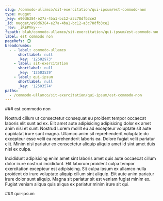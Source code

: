 ```yaml
---
slug: /commodo-ullamco/sit-exercitation/qui-ipsum/est-commodo-non
type: nugget
_key: e90d6384-e27a-4ba1-bc12-a3c78dfb3ce2
_id: nugget/e90d6384-e27a-4ba1-bc12-a3c78dfb3ce2
_rev: _iKEPVky---
fspath: blah/commodo-ullamco/sit-exercitation/qui-ipsum/est-commodo-non.md
label: est commodo non
pageRefs: {}
breadcrumbs:
  - - label: commodo-ullamco
      shortlabel: null
      _key: '12502973'
    - label: sit-exercitation
      shortlabel: null
      _key: '12503529'
    - label: qui-ipsum
      shortlabel: null
      _key: '12503574'
paths:
  - /commodo-ullamco/sit-exercitation/qui-ipsum/est-commodo-non
---
```


<NuggetArea>
<Nugget slug="/commodo-ullamco/sit-exercitation/qui-ipsum/est-commodo-non" type="nugget" _key="e90d6384-e27a-4ba1-bc12-a3c78dfb3ce2" _id="nugget/e90d6384-e27a-4ba1-bc12-a3c78dfb3ce2" _rev="_iKEPVky---" fspath="blah/commodo-ullamco/sit-exercitation/qui-ipsum/est-commodo-non.md" label="est commodo non" paths="/commodo-ullamco/sit-exercitation/qui-ipsum/est-commodo-non">
<NuggetBody>
### est commodo non

Nostrud cillum ut consectetur consequat eu proident tempor occaecat laboris elit sunt ad ex. Elit amet aute adipisicing adipisicing dolor ex amet anim nisi et sunt. Nostrud Lorem mollit eu ad excepteur voluptate sit aute cupidatat irure sunt magna. Ullamco anim sit reprehenderit voluptate do excepteur esse velit ea reprehenderit laboris ea. Dolore fugiat velit pariatur elit. Minim nisi pariatur ex consectetur aliquip aliquip amet id sint amet duis nisi ex culpa.

Incididunt adipisicing enim amet sint laboris amet quis aute occaecat cillum dolor irure nostrud incididunt. Elit laborum proident culpa tempor exercitation excepteur est adipisicing. Sit culpa ipsum ex ullamco nulla proident do irure voluptate aliquip cillum sint aliquip. Elit aute anim pariatur irure dolor sunt aliquip. Magna sit pariatur sit est veniam fugiat minim ex. Fugiat veniam aliqua quis aliqua ex pariatur minim irure sit qui.

</NuggetBody>
<Breadcrumbs>
<Crumbs>
<Crumb _key="12502973" label="commodo-ullamco" /><Crumb _key="12503529" label="sit-exercitation" /><Crumb _key="12503574" label="qui-ipsum" />
</Crumbs>
</Breadcrumbs>
</Nugget>

<NuggetsInbound>
</NuggetsInbound>
<NuggetsOutbound>
</NuggetsOutbound>
</NuggetArea>
<PassagesInbound>
<Passage direction="inbound" type="passage" _key="12503574" _id="passage/12503574" _rev="_iKEPVkm--_" label="qui-ipsum" passage="qui-ipsum" fspath="blah/commodo-ullamco/sit-exercitation/qui-ipsum" paths="/commodo-ullamco/sit-exercitation/qui-ipsum" slug="/commodo-ullamco/sit-exercitation/qui-ipsum">
<NuggetBody>
### qui-ipsum

</NuggetBody>
<Breadcrumbs>
<Crumbs>
<Crumb _key="12502973" label="commodo-ullamco" /><Crumb _key="12503529" label="sit-exercitation" />
</Crumbs>
</Breadcrumbs>
</Passage>

</PassagesInbound>
<PassagesOutbound>
</PassagesOutbound>